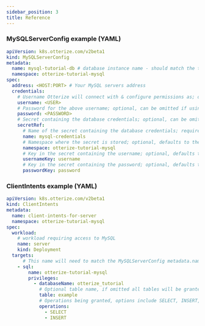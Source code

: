 ```yaml
---
sidebar_position: 3
title: Reference
---
```


### MySQLServerConfig example (YAML)
```yaml
apiVersion: k8s.otterize.com/v2beta1
kind: MySQLServerConfig
metadata:
  name: mysql-tutorial-db # database instance name - should match the target in ClientIntents
  namespace: otterize-tutorial-mysql
spec:
  address: <HOST:PORT> # Your MySQL servers address
  credentials:
    # Username Otterize will connect with & configure permissions as; optional, can be omitted if using a secretRef
    username: <USER>
    # Password for the above username; optional, can be omitted if using a secretRef
    password: <PASSWORD>
    # Secret containing the database credentials; optional, can be omitted if using the above username & password fields
    secretRef:
      # Name of the secret containing the database credentials; required
      name: mysql-credentials
      # Namespace where the secret is stored; optional, defaults to the namespace of the MySQLServerConfig
      namespace: otterize-tutorial-mysql
      # Key in the secret containing the username; optional, defaults to 'username'
      usernameKey: username
      # Key in the secret containing the password; optional, defaults to 'password'
      passwordKey: password
```

### ClientIntents example (YAML)

```yaml
apiVersion: k8s.otterize.com/v2beta1
kind: ClientIntents
metadata:
  name: client-intents-for-server
  namespace: otterize-tutorial-mysql
spec:
  workload:
    # workload requiring access to MySQL
    name: server
    kind: Deployment
  targets:
      # This name will need to match the MySQLServerConfig metadata.name field
    - sql:
        name: otterize-tutorial-mysql
        privileges:
          - databaseName: otterize_tutorial
            # Optional table name, if omitted all tables will be granted access
            table: example
            # Operations being granted, options include SELECT, INSERT, UPDATE, DELETE, ALL
            operations:
              - SELECT
              - INSERT
```


